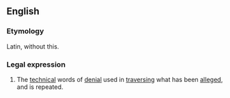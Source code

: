 ==English==

===Etymology===
Latin, without this.
===Legal expression===
#The [[technical]] words of [[denial]] used in [[traversing]] what has been [[alleged]], and is repeated.